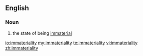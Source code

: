 ==English==
===Noun===
{{en-noun|-}}
# the state of being [[immaterial]]

[[io:immateriality]]
[[my:immateriality]]
[[te:immateriality]]
[[vi:immateriality]]
[[zh:immateriality]]